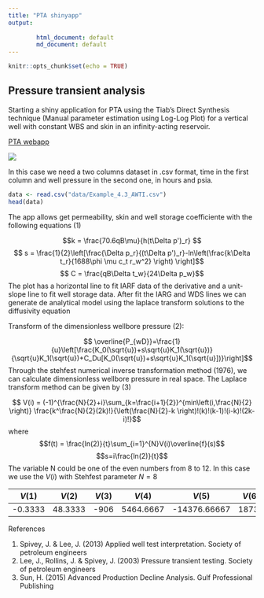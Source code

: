---
title: "PTA shinyapp"
output: 
        
        html_document: default
        md_document: default
---

```{r setup, include=FALSE}
knitr::opts_chunk$set(echo = TRUE)
```

## Pressure transient analysis 

Starting a shiny application for PTA using the Tiab's Direct Synthesis technique (Manual parameter estimation using Log-Log Plot) for a vertical well with constant WBS and skin in an infinity-acting reservoir.

[PTA webapp](https://chatosolutions.shinyapps.io/PTAwebapp/?_ga=2.253088457.1594544277.1607619484-1622287101.1605639564)

 ![](data/image2.png)
 
In this case we need a two columns dataset in .csv format, time in the first column and well pressure in the second one, in hours and psia.

```{r echo=FALSE}
data <- read.csv("data/Example_4.3_AWTI.csv")
head(data)
```

The app allows get permeability, skin and well storage coefficiente with the following equations (1)

$$k = \frac{70.6qB\mu}{h(t\Delta p')_r} $$
$$ s = \frac{1}{2}\left[\frac{\Delta p_r}{(t\Delta p')_r}-ln\left(\frac{k\Delta t_r}{1688\phi \mu c_t r_w^2} \right) \right]$$
$$ C = \frac{qB\Delta t_w}{24\Delta p_w}$$
The plot has a horizontal line to fit IARF data of the derivative and a unit-slope line to fit well storage data. After fit the IARG and WDS lines we can generate de analytical model using the laplace transform solutions to the diffusivity equation

Transform of the dimensionless wellbore pressure (2):

$$ \overline{P_{wD}}=\frac{1}{u}\left[\frac{K_0(\sqrt{u})+s\sqrt{u}K_1(\sqrt{u})}{\sqrt{u}K_1(\sqrt{u})+C_Du[K_0(\sqrt{u})+s\sqrt{u}K_1(\sqrt{u}])}\right]$$
Through the stehfest numerical inverse transformation method (1976), we can calculate dimensionless wellbore pressure in real space. The Laplace transform method can be given by (3)

$$ V(i) = (-1)^{\frac{N}{2}+i}\sum_{k=\frac{i+1}{2}}^{min\left(i,\frac{N}{2} \right)} \frac{k^\frac{N}{2}(2k)!}{\left(\frac{N}{2}-k \right)!(k)!(k-1)!(i-k)!(2k-i)!}$$
where
$$f(t) = \frac{ln(2)}{t}\sum_{i=1}^{N}V(i)\overline{f}(s)$$                     $$s=i\frac{ln(2)}{t}$$
The variable N could be one of the even numbers from 8 to 12. In this case we use the $V(i)$ with Stehfest parameter $N=8$

|$V(1)$|$V(2)$|$V(3)$|$V(4)$|$V(5)$|$V(6)$|$V(7)$|$V(8)$|
|:-----:|:-----:|:-----:|:-----:|:-----:|:-----:|:-----:|:-----:|
| -0.3333|48.3333 | -906| 5464.6667| -14376.66667| 18730|-11946.6667 |2986.6667|


References

1. Spivey, J. & Lee, J. (2013) Applied well test interpretation. Society of petroleum engineers
2. Lee, J., Rollins, J. & Spivey, J. (2003) Pressure transient testing. Society of petroleum engineers
3. Sun, H. (2015) Advanced Production Decline Analysis. Gulf Professional Publishing